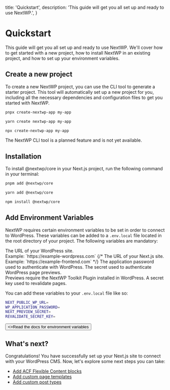   title: 'Quickstart',
  description: 'This guide will get you all set up and ready to use NextWP.',
}

# Quickstart

This guide will get you all set up and ready to use NextWP. We'll cover how to get started with a new project, how to install NextWP in an existing project, and how to set up your environment variables.

## Create a new project

To create a new NextWP project, you can use the CLI tool to generate a starter project. This tool will automatically set up a new project for you, including all the necessary dependencies and configuration files to get you started with NextWP.

<CodeGroup>

```bash {{ title: 'pnpm' }}
pnpx create-nextwp-app my-app
```

```bash {{ title: 'yarn' }}
yarn create nextwp-app my-app
```

```bash {{ title: 'npm' }}
npx create-nextwp-app my-app
```

</CodeGroup>
<Note>
  The NextWP CLI tool is a planned feature and is not yet available.
</Note>

## Installation

To install @nextwp/core in your Next.js project, run the following command in your terminal:

<CodeGroup>

```bash {{ title: 'pnpm' }}
pnpm add @nextwp/core
```

```bash {{ title: 'yarn' }}
yarn add @nextwp/core
```

```bash {{ title: 'npm' }}
npm install @nextwp/core
```

</CodeGroup>

## Add Environment Variables

NextWP requires certain environment variables to be set in order to connect to WordPress.
These variables can be added to a `.env.local` file located in the root directory of your project. The following variables are mandatory:

<Row>
  <Col>
    <Properties>
      <Property name="NEXT_PUBLIC_WP_URL" type="string">
        The URL of your WordPress site. <br />
        Example: `https://example-wordpress.com`
      </Property>
      {/* <Property name="NEXT_SITE_URL" type="string">
        The URL of your Next.js site. <br/>
        Example: `https://example-frontend.com`
      </Property> */}
      <Property name="WP_APPLICATION_PASSWORD" type="string">
        The application password used to authenticate with WordPress.
      </Property>
      <Property name="NEXT_PREVIEW_SECRET" type="string">
        The secret used to authenticate WordPress page previews. <br />
        Previews require the NextWP Toolkit Plugin installed in WordPress.
      </Property>
      <Property name="REVALIDATE_SECRET_KEY" type="string">
        A secret key used to revalidate pages.
      </Property>
    </Properties>
  </Col>

<Col>

You can add these variables to your `.env.local` file like so:

```bash {{ title: '.env.local' }}
NEXT_PUBLIC_WP_URL=
WP_APPLICATION_PASSWORD=
NEXT_PREVIEW_SECRET=
REVALIDATE_SECRET_KEY=
```

</Col>
</Row>

<div className="not-prose">
  <Button href="/environment-variables" variant="text" arrow="right">
    <>Read the docs for environment variables</>
  </Button>
</div>

## What's next?

Congratulations! You have successfully set up your Next.js site to connect with your WordPress CMS. Now, let's explore some next steps you can take:

- [Add ACF Flexible Content blocks](#)
- [Add custom page templates](#)
- [Add custom post types](#)

